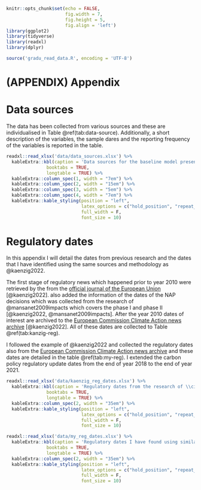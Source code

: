 

```r
knitr::opts_chunk$set(echo = FALSE, 
                      fig.width = 7,
                      fig.height = 5,
                      fig.align = 'left')
library(ggplot2)
library(tidyverse)
library(readxl)
library(dplyr)

source('gradu_read_data.R', encoding = 'UTF-8')
```


# (APPENDIX) Appendix {-} 

# Data sources {#datasaources}

The data has been collected from various sources and these are individualised in Table \@ref(tab:data-source). Additionally, a short description of the variables, the sample dares and the reporting frequency of the variables is reported in the table.

```r

readxl::read_xlsx('data/data_sources.xlsx') %>% 
  kableExtra::kbl(caption = 'Data sources for the baseline model presented in Chapter 7.3', 
               booktabs = TRUE,
               longtable = TRUE) %>% 
  kableExtra::column_spec(1, width = "7em") %>% 
  kableExtra::column_spec(2, width = "15em") %>% 
  kableExtra::column_spec(3, width = "5em") %>% 
  kableExtra::column_spec(4, width = "7em") %>% 
  kableExtra::kable_styling(position = "left",
                            latex_options = c("hold_position", "repeat_header", "scale_down"), 
                            full_width = F,
                            font_size = 10)


```


\newpage

# Regulatory dates {#regdates}

In this appendix I will detail the dates from previous research and the dates that I have identified using the same sources and methodology as @kaenzig2022.  

The first stage of regulatory news which happened prior to year $2010$ were retrieved by \citeauthor{kaenzig2022} the from the [official journal of the European Union](https://eur-lex.europa.eu/homepage.html) [@kaenzig2022]. \citeauthor{kaenzig2022} also added the information of the dates of the NAP decisions which was collected from the research of @mansanet2009impacts which covers the phase I and phase II [@kaenzig2022, @mansanet2009impacts]. After the year $2010$ dates of interest are archived to the [European Commission Climate Action news archive](https://ec.europa.eu/clima/news/news_archives_en) [@kaenzig2022]. All of these dates are collected to Table \@ref(tab:kanzig-reg). 

I followed the example of @kaenzig2022 and collected the regulatory dates also from the [European Commission Climate Action news archive](https://ec.europa.eu/clima/news/news_archives_en) and these dates are detailed in the table \@ref(tab:my-reg). I extended the carbon policy regulatory update dates from the end of year $2018$ to the end of year $2021$.

\newpage
\begingroup
\singlespacing

```r

readxl::read_xlsx('data/kaenzig_reg_dates.xlsx') %>% 
  kableExtra::kbl(caption = 'Regulatory dates from the research of \\citet{kaenzig2022}', 
               booktabs = TRUE,
               longtable = TRUE) %>%
  kableExtra::column_spec(2, width = "35em") %>% 
  kableExtra::kable_styling(position = "left",
                            latex_options = c("hold_position", "repeat_header", "scale_down"), 
                            full_width = F,
                            font_size = 10)

```

\newpage

```r

readxl::read_xlsx('data/my_reg_dates.xlsx') %>% 
  kableExtra::kbl(caption = 'Regulatory dates I have found using similar methodology as \\citet{kaenzig2022}.', 
               booktabs = TRUE,
               longtable = TRUE) %>%
  kableExtra::column_spec(2, width = "35em") %>% 
  kableExtra::kable_styling(position = "left",
                            latex_options = c("hold_position", "repeat_header", "scale_down"), 
                            full_width = F,
                            font_size = 10)

```


\endgroup
\newpage